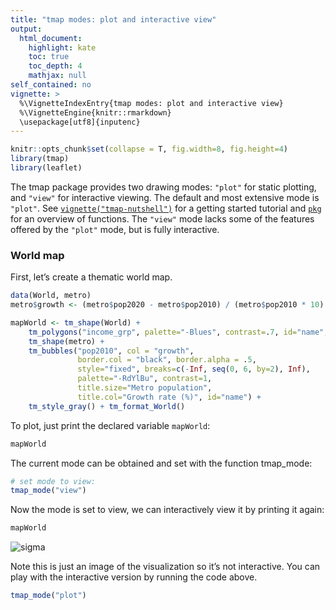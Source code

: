 ```yaml
---
title: "tmap modes: plot and interactive view"
output: 
  html_document:
    highlight: kate
    toc: true
    toc_depth: 4
    mathjax: null
self_contained: no
vignette: >
  %\VignetteIndexEntry{tmap modes: plot and interactive view}
  %\VignetteEngine{knitr::rmarkdown}
  \usepackage[utf8]{inputenc}
---
```


```r
knitr::opts_chunk$set(collapse = T, fig.width=8, fig.height=4)
library(tmap)
library(leaflet)
```


The tmap package provides two drawing modes: `"plot"` for static plotting, and `"view"` for interactive viewing. The default and most extensive mode is `"plot"`. See [`vignette("tmap-nutshell")`](../doc/tmap-nutshell.html) for a getting started tutorial and [`pkg`](../html/pkg.html) for an overview of functions. The `"view"` mode lacks some of the features offered by the `"plot"` mode, but is fully interactive.

### World map

First, let's create a thematic world map.

```r
data(World, metro)
metro$growth <- (metro$pop2020 - metro$pop2010) / (metro$pop2010 * 10) * 100

mapWorld <- tm_shape(World) +
	tm_polygons("income_grp", palette="-Blues", contrast=.7, id="name", title="Income group") +
	tm_shape(metro) +
	tm_bubbles("pop2010", col = "growth", 
			   border.col = "black", border.alpha = .5, 
			   style="fixed", breaks=c(-Inf, seq(0, 6, by=2), Inf),
			   palette="-RdYlBu", contrast=1, 
			   title.size="Metro population", 
			   title.col="Growth rate (%)", id="name") + 
	tm_style_gray() + tm_format_World()
```

To plot, just print the declared variable `mapWorld`:

```r
mapWorld
```

The current mode can be obtained and set with the function tmap_mode:

```r
# set mode to view:
tmap_mode("view")
```

Now the mode is set to view, we can interactively view it by printing it again:

```r
mapWorld
```

<img src="images/view_mode.png" alt="sigma" data-toggle="tooltip" data-placement="right" title="" data-original-title="Note this is just an image of the visualization so it's not interactive. You can play with the interactive version by running the code above." onload="$(this).tooltip()">

Note this is just an image of the visualization so it's not interactive. You can play with the interactive version by running the code above.


```r
tmap_mode("plot")
```

